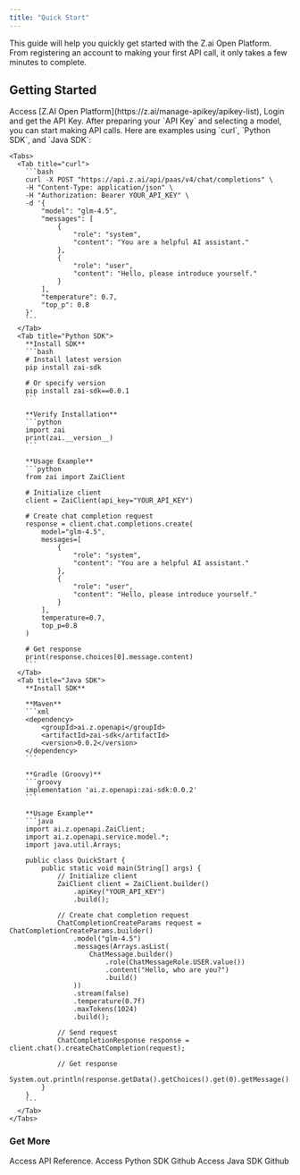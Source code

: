```yaml
---
title: "Quick Start"
---
```


<Info>
  This guide will help you quickly get started with the Z.ai Open Platform. From registering an account to making your first API call, it only takes a few minutes to complete.
</Info>

## Getting Started

<Steps>
  <Step title="Register Account">
    Access [Z.AI Open Platform](https://z.ai/manage-apikey/apikey-list), Login and get the API Key.
  </Step>
  <Step title="Make API Calls">
    After preparing your `API Key` and selecting a model, you can start making API calls. Here are examples using `curl`, `Python SDK`, and `Java SDK`:

    <Tabs>
      <Tab title="curl">
        ```bash
        curl -X POST "https://api.z.ai/api/paas/v4/chat/completions" \
        -H "Content-Type: application/json" \
        -H "Authorization: Bearer YOUR_API_KEY" \
        -d '{
            "model": "glm-4.5",
            "messages": [
                {
                    "role": "system",
                    "content": "You are a helpful AI assistant."
                },
                {
                    "role": "user",
                    "content": "Hello, please introduce yourself."
                }
            ],
            "temperature": 0.7,
            "top_p": 0.8
        }'
        ```
      </Tab>
      <Tab title="Python SDK">
        **Install SDK**
        ```bash
        # Install latest version
        pip install zai-sdk
        
        # Or specify version
        pip install zai-sdk==0.0.1
        ```
        
        **Verify Installation**
        ```python
        import zai
        print(zai.__version__)
        ```
        
        **Usage Example**
        ```python
        from zai import ZaiClient
        
        # Initialize client
        client = ZaiClient(api_key="YOUR_API_KEY")
        
        # Create chat completion request
        response = client.chat.completions.create(
            model="glm-4.5",
            messages=[
                {
                    "role": "system",
                    "content": "You are a helpful AI assistant."
                },
                {
                    "role": "user",
                    "content": "Hello, please introduce yourself."
                }
            ],
            temperature=0.7,
            top_p=0.8
        )
        
        # Get response
        print(response.choices[0].message.content)
        ```
      </Tab>
      <Tab title="Java SDK">
        **Install SDK**
        
        **Maven**
        ```xml
        <dependency>
            <groupId>ai.z.openapi</groupId>
            <artifactId>zai-sdk</artifactId>
            <version>0.0.2</version>
        </dependency>
        ```
        
        **Gradle (Groovy)**
        ```groovy
        implementation 'ai.z.openapi:zai-sdk:0.0.2'
        ```
        
        **Usage Example**
        ```java
        import ai.z.openapi.ZaiClient;
        import ai.z.openapi.service.model.*;
        import java.util.Arrays;
        
        public class QuickStart {
            public static void main(String[] args) {
                // Initialize client
                ZaiClient client = ZaiClient.builder()
                    .apiKey("YOUR_API_KEY")
                    .build();
        
                // Create chat completion request
                ChatCompletionCreateParams request = ChatCompletionCreateParams.builder()
                    .model("glm-4.5")
                    .messages(Arrays.asList(
                        ChatMessage.builder()
                            .role(ChatMessageRole.USER.value())
                            .content("Hello, who are you?")
                            .build()
                    ))
                    .stream(false)
                    .temperature(0.7f)
                    .maxTokens(1024)
                    .build();
        
                // Send request
                ChatCompletionResponse response = client.chat().createChatCompletion(request);
        
                // Get response
                System.out.println(response.getData().getChoices().get(0).getMessage().getContent());
            }
        }
        ```
      </Tab>
    </Tabs>
  </Step>
</Steps>

### Get More

<CardGroup cols={3}>
    <Card title="API Reference" icon="book" href="/api-reference">
        Access API Reference.
    </Card>
    <Card title="Python SDK" icon="python" href="https://github.com/THUDM/z-ai-sdk-python">
        Access Python SDK Github
    </Card>
    <Card title="Java SDK" icon="java" href="https://github.com/THUDM/z-ai-sdk-java">
        Access Java SDK Github
    </Card>
</CardGroup>